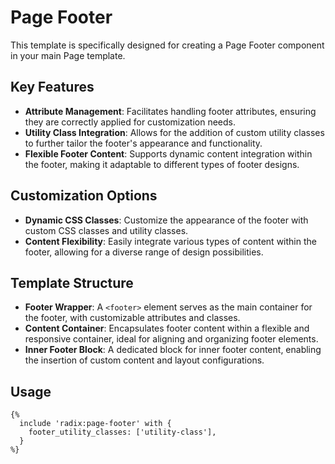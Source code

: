 # Page Footer

This template is specifically designed for creating a Page Footer component in your main Page template.

## Key Features

- **Attribute Management**: Facilitates handling footer attributes, ensuring they are correctly applied for customization needs.
- **Utility Class Integration**: Allows for the addition of custom utility classes to further tailor the footer's appearance and functionality.
- **Flexible Footer Content**: Supports dynamic content integration within the footer, making it adaptable to different types of footer designs.

## Customization Options

- **Dynamic CSS Classes**: Customize the appearance of the footer with custom CSS classes and utility classes.
- **Content Flexibility**: Easily integrate various types of content within the footer, allowing for a diverse range of design possibilities.

## Template Structure

- **Footer Wrapper**: A `<footer>` element serves as the main container for the footer, with customizable attributes and classes.
- **Content Container**: Encapsulates footer content within a flexible and responsive container, ideal for aligning and organizing footer elements.
- **Inner Footer Block**: A dedicated block for inner footer content, enabling the insertion of custom content and layout configurations.

## Usage

```twig
{%
  include 'radix:page-footer' with {
    footer_utility_classes: ['utility-class'],
  }
%}
```

